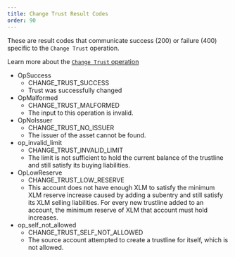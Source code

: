 ```yaml
---
title: Change Trust Result Codes
order: 90
---
```



These are result codes that communicate success (200) or failure (400) specific to the `Change Trust` operation.

Learn more about the [`Change Trust` operation](../../../../docs/docs/start/list-of-operations.mdx#change-trust)

<AttributeTable>

- OpSuccess
  - CHANGE_TRUST_SUCCESS
  - Trust was successfully changed
- OpMalformed
  - CHANGE_TRUST_MALFORMED
  - The input to this operation is invalid.
- OpNoIssuer
  - CHANGE_TRUST_NO_ISSUER
  - The issuer of the asset cannot be found.
- op_invalid_limit
  - CHANGE_TRUST_INVALID_LIMIT
  - The limit is not sufficient to hold the current balance of the trustline and still satisfy its buying liabilities.
- OpLowReserve
  - CHANGE_TRUST_LOW_RESERVE
  - This account does not have enough XLM to satisfy the minimum XLM reserve increase caused by adding a subentry and still satisfy its XLM selling liabilities. For every new trustline added to an account, the minimum reserve of XLM that account must hold increases.
- op_self_not_allowed
  - CHANGE_TRUST_SELF_NOT_ALLOWED
  - The source account attempted to create a trustline for itself, which is not allowed.

</AttributeTable>

